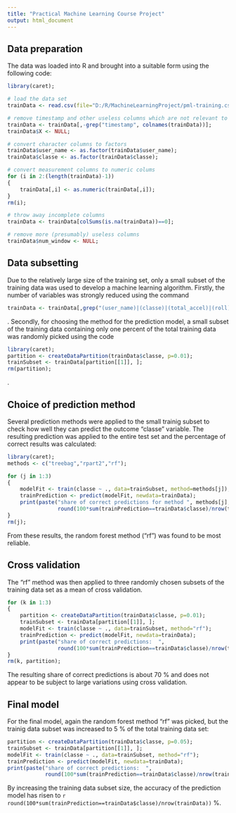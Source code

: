```yaml
---
title: "Practical Machine Learning Course Project"
output: html_document
---
```


## Data preparation

The data was loaded into R and brought into a suitable form using the following code:
```r
library(caret);

# load the data set
trainData <- read.csv(file="D:/R/MachineLearningProject/pml-training.csv", skip=0, header=TRUE, stringsAsFactors=FALSE);

# remove timestamp and other useless columns which are not relevant to the physical measurements
trainData <- trainData[,-grep("timestamp", colnames(trainData))];
trainData$X <- NULL;

# convert character columns to factors
trainData$user_name <- as.factor(trainData$user_name);
trainData$classe <- as.factor(trainData$classe);

# convert measurement columns to numeric colums
for (i in 2:(length(trainData)-1))
{
    trainData[,i] <- as.numeric(trainData[,i]);
}
rm(i);

# throw away incomplete columns
trainData <- trainData[colSums(is.na(trainData))==0];

# remove more (presumably) useless columns
trainData$num_window <- NULL;
```


## Data subsetting

Due to the relatively large size of the training set, only a small subset of the training data was used to develop a machine learning algorithm. Firstly, the number of variables was strongly reduced using the command

```r
trainData <- trainData[,grep("(user_name)|(classe)|(total_accel)|(roll)|(pitch)|(yaw)", colnames(trainData))];
```
. Secondly, for choosing the method for the prediction model, a small subset of the training data containing only one percent of the total training data was randomly picked using the code
```r
library(caret);
partition <- createDataPartition(trainData$classe, p=0.01);
trainSubset <- trainData[partition[[1]], ];
rm(partition);
```
.


## Choice of prediction method

Several prediction methods were applied to the small trainig subset to check how well they can predict the outcome "classe" variable. The resulting prediction was applied to the entire test set and the percentage of correct results was calculated:
```r
library(caret);
methods <- c("treebag","rpart2","rf");

for (j in 1:3)
{
    modelFit <- train(classe ~ ., data=trainSubset, method=methods[j]);
    trainPrediction <- predict(modelFit, newdata=trainData);
    print(paste("share of correct predictions for method ", methods[j], ":  ", 
                round(100*sum(trainPrediction==trainData$classe)/nrow(trainData)), " %", sep=""));
}
rm(j);
```
From these results, the random forest method ("rf") was found to be most reliable. 


## Cross validation

The "rf" method was then applied to three randomly chosen subsets of the training data set as a mean of cross validation. 
```r
for (k in 1:3)
{
    partition <- createDataPartition(trainData$classe, p=0.01);
    trainSubset <- trainData[partition[[1]], ];
    modelFit <- train(classe ~ ., data=trainSubset, method="rf");
    trainPrediction <- predict(modelFit, newdata=trainData);
    print(paste("share of correct predictions:  ", 
                round(100*sum(trainPrediction==trainData$classe)/nrow(trainData)), " %", sep=""));
}
rm(k, partition);
```
The resulting share of correct predictions is about 70 % and does not appear to be subject to large variations using cross validation. 


## Final model

For the final model, again the random forest method "rf" was picked, but the trainig data subset was increased to 5 % of the total training data set:
```r
partition <- createDataPartition(trainData$classe, p=0.05);
trainSubset <- trainData[partition[[1]], ];
modelFit <- train(classe ~ ., data=trainSubset, method="rf");
trainPrediction <- predict(modelFit, newdata=trainData);
print(paste("share of correct predictions:  ", 
            round(100*sum(trainPrediction==trainData$classe)/nrow(trainData)), " %", sep=""));
```
By increasing the training data subset size, the accuracy of the prediction model has risen to `r round(100*sum(trainPrediction==trainData$classe)/nrow(trainData))` %. 


